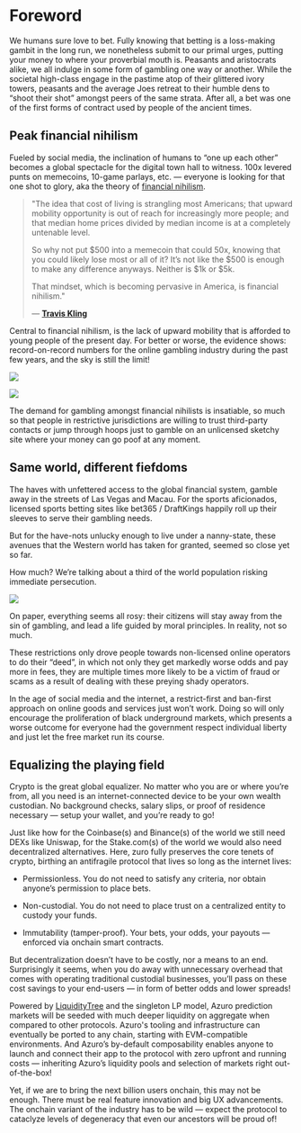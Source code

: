 
# Foreword

We humans sure love to bet. Fully knowing that betting is a loss-making gambit in the long run, we nonetheless submit to our primal urges, putting your money to where your proverbial mouth is.
Peasants and aristocrats alike, we all indulge in some form of gambling one way or another. While the societal high-class engage in the pastime atop of their glittered ivory towers, peasants and the average Joes retreat to their humble dens to “shoot their shot” amongst peers of the same strata.
After all, a bet was one of the first forms of contract used by people of the ancient times.

## Peak financial nihilism

Fueled by social media, the inclination of humans to “one up each other” becomes a global spectacle for the digital town hall to witness. 100x levered punts on memecoins, 10-game parlays, etc. — everyone is looking for that one shot to glory, aka the theory of [financial nihilism](https://www.epsilontheory.com/financial-nihilism/).

> "The idea that cost of living is strangling most Americans; that upward mobility opportunity is out of reach for increasingly more people; and that median home prices divided by median income is at a completely untenable level.
>
> So why not put \$500 into a memecoin that could 50x, knowing that you could likely lose most or all of it? It’s not like the \$500 is enough to make any difference anyways. Neither is \$1k or \$5k.
>
> That mindset, which is becoming pervasive in America, is financial nihilism."
>
> — [**Travis Kling**](https://x.com/Travis_Kling)

Central to financial nihilism, is the lack of upward mobility that is afforded to young people of the present day. For better or worse, the evidence shows: record-on-record numbers for the online gambling industry during the past few years, and the sky is still the limit!

<Image
  src="/images/concepts/real-estate.png"
  width={2000}
  height={700}
/>

<Image
  src="/images/concepts/revenue.png"
  width={2000}
  height={700}
/>

The demand for gambling amongst financial nihilists is insatiable, so much so that people in restrictive jurisdictions are willing to trust third-party contacts or jump through hoops just to gamble on an unlicensed sketchy site where your money can go poof at any moment.

## Same world, different fiefdoms

The haves with unfettered access to the global financial system, gamble away in the streets of Las Vegas and Macau. For the sports aficionados, licensed sports betting sites like bet365 / DraftKings happily roll up their sleeves to serve their gambling needs.

But for the have-nots unlucky enough to live under a nanny-state, these avenues that the Western world has taken for granted, seemed so close yet so far.

How much? We’re talking about a third of the world population risking immediate persecution.

<Image
  src="/images/concepts/legality.png"
  width={2000}
  height={700}
/>

On paper, everything seems all rosy: their citizens will stay away from the sin of gambling, and lead a life guided by moral principles. In reality, not so much.

These restrictions only drove people towards non-licensed online operators to do their “deed”, in which not only they get markedly worse odds and pay more in fees, they are multiple times more likely to be a victim of fraud or scams as a result of dealing with these preying shady operators.

In the age of social media and the internet, a restrict-first and ban-first approach on online goods and services just won’t work. Doing so will only encourage the proliferation of black underground markets, which presents a worse outcome for everyone had the government respect individual liberty and just let the free market run its course.

## Equalizing the playing field

Crypto is the great global equalizer. No matter who you are or where you’re from, all you need is an internet-connected device to be your own wealth custodian. No background checks, salary slips, or proof of residence necessary — setup your wallet, and you’re ready to go!

Just like how for the Coinbase(s) and Binance(s) of the world we still need DEXs like Uniswap, for the Stake.com(s) of the world we would also need decentralized alternatives. Here, zuro fully preserves the core tenets of crypto, birthing an antifragile protocol that lives so long as the internet lives:

- Permissionless. You do not need to satisfy any criteria, nor obtain anyone’s permission to place bets.

- Non-custodial. You do not need to place trust on a centralized entity to custody your funds.

- Immutability (tamper-proof). Your bets, your odds, your payouts — enforced via onchain smart contracts.

But decentralization doesn’t have to be costly, nor a means to an end. Surprisingly it seems, when you do away with unnecessary overhead that comes with operating traditional custodial businesses, you’ll pass on these cost savings to your end-users — in form of better odds and lower spreads!

Powered by [LiquidityTree](/knowledge-hub/how-azuro-works/liquidity-tree) and the singleton LP model, Azuro prediction markets will be seeded with much deeper liquidity on aggregate when compared to other protocols. Azuro's tooling and infrastructure can eventually be ported to any chain, starting with EVM-compatible environments. And Azuro’s by-default composability enables anyone to launch and connect their app to the protocol with zero upfront and running costs — inheriting Azuro’s liquidity pools and selection of markets right out-of-the-box!

Yet, if we are to bring the next billion users onchain, this may not be enough. There must be real feature innovation and big UX advancements. The onchain variant of the industry has to be wild — expect the protocol to cataclyze levels of degeneracy that even our ancestors will be proud of!
